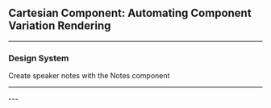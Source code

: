 

<Head>
  <title>Automating Component Variation Rendering</title>
</Head>


## Cartesian Component: Automating Component Variation Rendering

<Credentials />

---

### Design System

<ImageContainer src='./images/ds.jpg' width='100%' />

<Notes>
Create speaker notes with the Notes component
</Notes>

---

<Test>
  <CodeSurfer
    title="Some Title"
    code={require("!raw-loader!./ButtonContainer.js").default}
    lang="javascript"
    size="large"
    showNumbers={false}
    dark={false}
    steps={[
      { notes: "Start with this note"},
      { lines: [6], notes: "Note for the first step" },
      { range: [5, 9] },
      { tokens: { 9: [3, 4, 5] }, notes: "Note for the third step" }
    ]}
  />
</Test>
---


